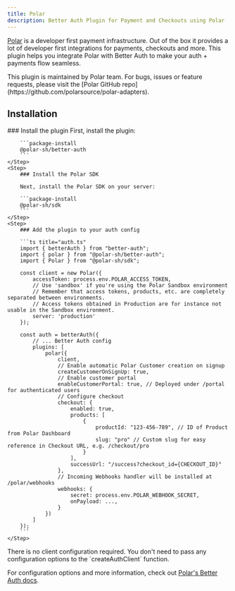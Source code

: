 ```yaml
---
title: Polar
description: Better Auth Plugin for Payment and Checkouts using Polar
---
```


[Polar](https://polar.sh) is a developer first payment infrastructure. Out of the box it provides a lot of developer first integrations for payments, checkouts and more. This plugin helps you integrate Polar with Better Auth to make your auth + payments flow seamless.

<Callout>
  This plugin is maintained by Polar team. For bugs, issues or feature requests,
  please visit the [Polar GitHub
  repo](https://github.com/polarsource/polar-adapters).
</Callout>

## Installation

<Steps>
    <Step>
        ### Install the plugin
        First, install the plugin:

        ```package-install
        @polar-sh/better-auth
        ```
    </Step>
    <Step>
        ### Install the Polar SDK

        Next, install the Polar SDK on your server:

        ```package-install
        @polar-sh/sdk
        ```
    </Step>
    <Step>
        ### Add the plugin to your auth config

        ```ts title="auth.ts"
        import { betterAuth } from "better-auth";
        import { polar } from "@polar-sh/better-auth";
        import { Polar } from "@polar-sh/sdk";

        const client = new Polar({
            accessToken: process.env.POLAR_ACCESS_TOKEN,
            // Use 'sandbox' if you're using the Polar Sandbox environment
            // Remember that access tokens, products, etc. are completely separated between environments.
            // Access tokens obtained in Production are for instance not usable in the Sandbox environment.
            server: 'production'
        });

        const auth = betterAuth({
            // ... Better Auth config
            plugins: [
                polar({
                    client,
                    // Enable automatic Polar Customer creation on signup
                    createCustomerOnSignUp: true,
                    // Enable customer portal
                    enableCustomerPortal: true, // Deployed under /portal for authenticated users
                    // Configure checkout
                    checkout: {
                        enabled: true,
                        products: [
                            {
                                productId: "123-456-789", // ID of Product from Polar Dashboard
                                slug: "pro" // Custom slug for easy reference in Checkout URL, e.g. /checkout/pro
                            }
                        ],
                        successUrl: "/success?checkout_id={CHECKOUT_ID}"
                    },
                    // Incoming Webhooks handler will be installed at /polar/webhooks
                    webhooks: {
                        secret: process.env.POLAR_WEBHOOK_SECRET,
                        onPayload: ...,
                    }
                })
            ]
        });
        ```
    </Step>

</Steps>

<Callout>
  There is no client configuration required. You don't need to pass any
  configuration options to the `createAuthClient` function.
</Callout>

For configuration options and more information, check out [Polar's Better Auth docs](https://docs.polar.sh/integrate/sdk/adapters/better-auth#configuration-options).
